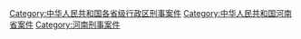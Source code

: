 [[Category:中华人民共和国各省级行政区刑事案件|Category:中华人民共和国各省级行政区刑事案件]]
[[Category:中华人民共和国河南省案件|Category:中华人民共和国河南省案件]]
[[Category:河南刑事案件|Category:河南刑事案件]]
